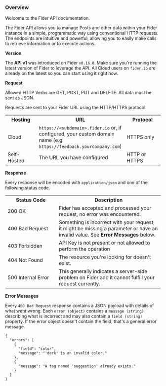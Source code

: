 <h3 id="overview">Overview</h3>

Welcome to the Fider API documentation.

The Fider API allows you to manage Posts and other data within your Fider instance in a simple, programmatic way using conventional HTTP requests. The endpoints are intuitive and powerful, allowing you to easily make calls to retrieve information or to execute actions.

<strong>Version</strong>

The <strong>API v1</strong> was introduced on Fider `v0.16.0`. Make sure you're running the latest version of Fider to leverage the API. All Cloud users on `fider.io` are already on the latest so you can start using it right now.

<strong>Request</strong>

Allowed HTTP Verbs are GET, POST, PUT and DELETE. All data must be sent as JSON.

Requests are sent to your Fider URL using the HTTP/HTTPS protocol.

<table>
  <tr>
    <th width="90">Hosting</th>
    <th>URL</th>
    <th width="110">Protocol</th>
  </tr>
  <tr>
    <td>Cloud</td>
    <td>
      <code>https://&lt;subdomain&gt;.fider.io</code> or, if configured, your custom domain name (e.g: <code>https://feedback.yourcompany.com</code>)
    </td>
    <td>HTTPS only</td>
  </tr>
  <tr>
    <td>Self-Hosted</td>
    <td>The URL you have configured</td>
    <td>HTTP or HTTPS</td>
  </tr>
</table>

<strong>Response</strong>

Every response will be encoded with `application/json` and one of the following status code.

<table>
  <tr>
    <th width="150">Status Code</th>
    <th>Description</th>
  </tr>
  <tr>
    <td>200 OK</td>
    <td>Fider has accepted and processed your request, no error was encountered.</td>
  </tr>
  <tr>
    <td>400 Bad Request</td>
    <td>
      Something is incorrect with your request, it might be missing a parameter or have an invalid value. See <strong>Error Messages</strong> below.
    </td>
  </tr>
  <tr>
    <td>403 Forbidden</td>
    <td>API Key is not present or not allowed to perform the operation</td>
  </tr>
  <tr>
    <td>404 Not Found</td>
    <td>The resource you're looking for doesn't exist.</td>
  </tr>
  <tr>
    <td>500 Internal Error</td>
    <td>This generally indicates a server-side problem on Fider and it cannot fulfill your request currently.</td>
  </tr>
</table>

<strong>Error Messages</strong>

Every `400 Bad Request` response contains a JSON payload with details of what went wrong. Each `error (object)` contains a `message (string)` describing what is incorrect and may also contain a `field (string)` property. If the error object doesn't contain the field, that's a general error message.

```
{
  "errors": [
    {
      "field": "color",
      "message": "'dark' is an invalid color."
    },
    {
      "message": "A tag named 'suggestion' already exists."
    }
  ]
}
```
